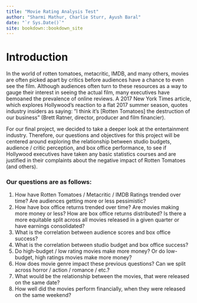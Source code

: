 --- 
title: "Movie Rating Analysis Test"
author: "Sharmi Mathur, Charlie Sturr, Ayush Baral"
date: "`r Sys.Date()`"
site: bookdown::bookdown_site
---

# Introduction

In the world of rotten tomatoes, metacritic, IMDB, and many others, movies are often picked apart
by critics before audiences have a chance to even see the film. Although audiences often turn to these
resources as a way to gauge their interest in seeing the actual film, many executives have bemoaned
the prevalence of online reviews. A 2017 New York Times article, which explores Hollywood’s reaction
to a flat 2017 summer season, quotes industry insiders as saying: ”I think it’s [Rotten Tomatoes] the
destruction of our business” (Brett Ratner, director, producer and film financier).

For our final project, we decided to take a deeper look at the entertainment industry. Therefore, our
questions and objectives for this project will be centered around exploring the relationship between
studio budgets, audience / critic perception, and box office performance, to see if Hollywood executives
have taken any basic statistics courses and are justified in their complaints about the negative impact
of Rotten Tomatoes (and others).

### Our questions are as follows:
1. How have Rotten Tomatoes / Metacritic / IMDB Ratings trended over time? Are audiences
getting more or less pessimistic?
2. How have box office returns trended over time? Are movies making more money or less? How
are box office returns distributed? Is there a more equitable split across all movies released in a
given quarter or have earnings consolidated?
3. What is the correlation between audience scores and box office success?
4. What is the correlation between studio budget and box office success?
5. Do high-budget / low rating movies make more money? Or do low-budget, high ratings movies
make more money?
6. How does movie genre impact these previous questions? Can we split across horror / action /
romance / etc.?
7. What would be the relationship between the movies, that were released on the same date?
8. How well did the movies perform financially, when they were released on the same weekend?
